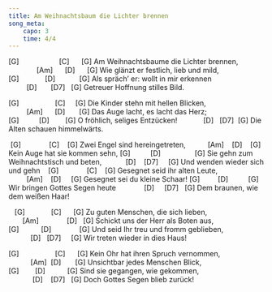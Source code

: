 ```yaml
---
title: Am Weihnachtsbaum die Lichter brennen
song_meta:
    capo: 3
    time: 4/4
---
```


[G]                    [C]      [G]
Am Weihnachtsbaume die Lichter brennen,
              [Am]      [D]      [G]
Wie glänzt er festlich, lieb und mild,
[G]             [D]            [G]
Als spräch’ er: wollt in mir erkennen
         [D]       [D7]   [G]
Getreuer Hoffnung stilles Bild.


[G]                  [C]     [G]
Die Kinder stehn mit hellen Blicken,
         [Am]      [D]       [G]
Das Auge lacht, es lacht das Herz;
[G]          [D]        [G]
O fröhlich, seliges Entzücken!
            [D]   [D7]  [G]
Die Alten schauen himmelwärts.


 [G]              [C]    [G]
Zwei Engel sind hereingetreten,
          [Am]    [D]    [G]
Kein Auge hat sie kommen sehn,
[G]          [D]                 [G]
Sie gehn zum Weihnachtstisch und beten,
           [D]    [D7]     [G]
Und wenden wieder sich und gehn
 
 [G]              [C]    [G]
Gesegnet seid ihr alten Leute,
         [Am]    [D]     [G]
Gesegnet sei du kleine Schaar!
[G]         [D]          [G]
Wir bringen Gottes Segen heute
             [D]     [D7]   [G]
Dem braunen, wie dem weißen Haar!


   [G]             [C]      [G]
Zu guten Menschen, die sich lieben,
       [Am]              [D]   [G]
Schickt uns der Herr als Boten aus,
[G]           [D]              [G]
Und seid Ihr treu und fromm geblieben,
           [D]   [D7]     [G]
Wir treten wieder in dies Haus!
 

[G]                  [C]      [G]
Kein Ohr hat ihren Spruch vernommen,
           [Am]  [D]       [G]
Unsichtbar jedes Menschen Blick,
[G]        [D]           [G]
Sind sie gegangen, wie gekommen,
            [D]    [D7]   [G]
Doch Gottes Segen blieb zurück!
